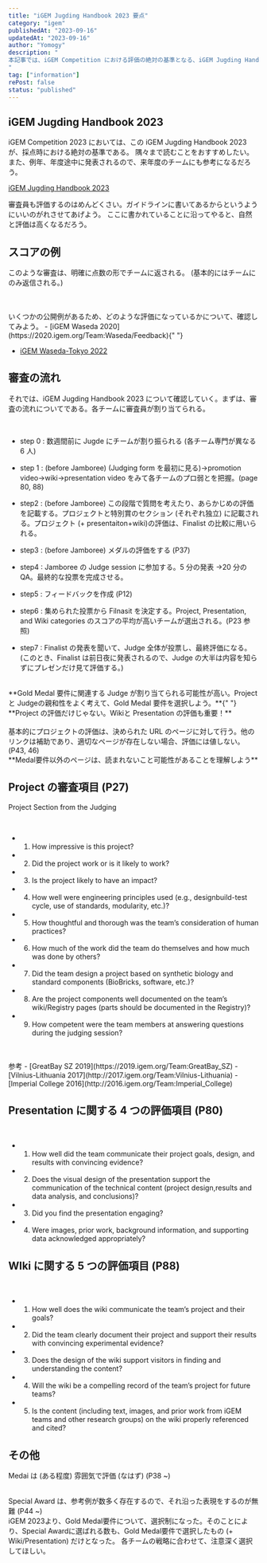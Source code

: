 ```yaml
---
title: "iGEM Jugding Handbook 2023 要点"
category: "igem"
publishedAt: "2023-09-16"
updatedAt: "2023-09-16"
author: "Yomogy"
description: "
本記事では、iGEM Competition における評価の絶対の基準となる、iGEM Jugding Handbook 2023 についての要点について紹介する。
"
tag: ["information"]
rePost: false
status: "published"
---
```


## iGEM Jugding Handbook 2023

iGEM Competition 2023 においては、この iGEM Jugding Handbook 2023 が、採点時における絶対の基準である。
隅々まで読むことをおすすめしたい。また、例年、年度途中に発表されるので、来年度のチームにも参考になるだろう。

[iGEM Jugding Handbook 2023](https://static.igem.org/websites/competition/2023/2023-igem-judge-handbook.pdf)

審査員も評価するのはめんどくさい。ガイドラインに書いてあるからというようにいいのがれさせてあげよう。
ここに書かれていることに沿ってやると、自然と評価は高くなるだろう。

## スコアの例

このような審査は、明確に点数の形でチームに返される。
(基本的にはチームにのみ返信される。)

<br />
<br />
いくつかの公開例があるため、どのような評価になっているかについて、確認してみよう。
- [iGEM Waseda 2020](https://2020.igem.org/Team:Waseda/Feedback){" "}

- [iGEM Waseda-Tokyo 2022](https://2022.igem.wiki/waseda-tokyo/judging-feedback)

## 審査の流れ

それでは、iGEM Jugding Handbook 2023 について確認していく。まずは、審査の流れについてである。各チームに審査員が割り当てられる。

<br />

- step 0 : 数週間前に Jugde にチームが割り振られる (各チーム専門が異なる 6 人)

- step 1 : (before Jamboree) (Judging form を最初に見る)→promotion video→wiki→presentation video をみて各チームのプロ弱とを把握。(page 80, 88)

- step2 : (before Jamboree) この段階で質問を考えたり、あらかじめの評価を記載する。プロジェクトと特別賞のセクション (それぞれ独立) に記載される。プロジェクト (+ presentaiton+wiki)の評価は、Finalist の比較に用いられる。

- step3 : (before Jamboree) メダルの評価をする (P37)

- step4 : Jamboree の Judge session に参加する。5 分の発表 →20 分の QA。最終的な投票を完成させる。

- step5 : フィードバックを作成 (P12)

- step6 : 集められた投票から Filnasit を決定する。Project, Presentation, and Wiki categories のスコアの平均が高いチームが選出される。(P23 参照)

- step7 : Finalist の発表を聞いて、Judge 全体が投票し、最終評価になる。(このとき、Finalist は前日夜に発表されるので、Judge の大半は内容を知らずにプレゼンだけ見て評価する。)

<br />
**Gold Medal 要件に関連する Judge が割り当てられる可能性が高い。Project と Judgeの親和性をよく考えて、Gold
Medal 要件を選択しよう。**{" "}

<br />
**Project の評価だけじゃない。Wikiと Presentation の評価も重要！**

<br />
<br />
基本的にプロジェクトの評価は、決められた URL
のページに対して行う。他のリンクは補助であり、適切なページが存在しない場合、評価には値しない。
(P43, 46)
<br />
**Medal要件以外のページは、読まれないこと可能性があることを理解しよう**

## Project の審査項目 (P27)

Project Section from the Judging

<br />

- 1. How impressive is this project?

- 2. Did the project work or is it likely to work?

- 3. Is the project likely to have an impact?

- 4. How well were engineering principles used (e.g., designbuild-test cycle, use of standards, modularity, etc.)?

- 5. How thoughtful and thorough was the team’s consideration of human practices?

- 6. How much of the work did the team do themselves and how much was done by others?

- 7. Did the team design a project based on synthetic biology and standard components (BioBricks, software, etc.)?

- 8. Are the project components well documented on the team’s wiki/Registry pages (parts should be documented in the Registry)?

- 9. How competent were the team members at answering questions during the judging session?

<br />
<br />
参考 - [GreatBay SZ 2019](https://2019.igem.org/Team:GreatBay_SZ) -
[Vilnius-Lithuania 2017](http://2017.igem.org/Team:Vilnius-Lithuania) -
[Imperial College 2016](http://2016.igem.org/Team:Imperial_College)

## Presentation に関する 4 つの評価項目 (P80)

<br />

- 1. How well did the team communicate their project goals, design, and results with convincing evidence?

- 2. Does the visual design of the presentation support the communication of the technical content (project design,results and data analysis, and conclusions)?

- 3. Did you find the presentation engaging?

- 4. Were images, prior work, background information, and supporting data acknowledged appropriately?

## WIki に関する 5 つの評価項目 (P88)

<br />

- 1. How well does the wiki communicate the team’s project and their goals?

- 2. Did the team clearly document their project and support their results with convincing experimental evidence?

- 3. Does the design of the wiki support visitors in finding and understanding the content?

- 4. Will the wiki be a compelling record of the team’s project for future teams?

- 5. Is the content (including text, images, and prior work from iGEM teams and other research groups) on the wiki properly referenced and cited?

## その他

Medai は (ある程度) 雰囲気で評価 (なはず) (P38 ~)

<br />
Special Award は、参考例が数多く存在するので、それ沿った表現をするのが無難 (P44 ~)
<br />
iGEM 2023より、Gold Medal要件について、選択制になった。そのことにより、Special Awardに選ばれる数も、Gold
Medal要件で選択したもの (+ Wiki/Presentation) だけとなった。 各チームの戦略に合わせて、注意深く選択してほしい。
